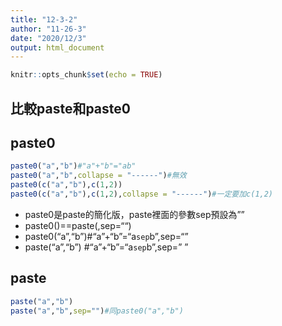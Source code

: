 ```yaml
---
title: "12-3-2"
author: "11-26-3"
date: "2020/12/3"
output: html_document
---
```


```r
knitr::opts_chunk$set(echo = TRUE)
```

## 比較paste和paste0

## paste0
```r
paste0("a","b")#"a"+"b"="ab"
paste0("a","b",collapse = "------")#無效
paste0(c("a","b"),c(1,2))
paste0(c("a","b"),c(1,2),collapse = "------")#一定要加c(1,2)
```

- paste0是paste的簡化版，paste裡面的參數sep預設為""
- paste0()==paste(,sep="")
- paste0("a","b")#"a"+"b"="a`sep`b",sep=""
- paste("a","b") #"a"+"b"="a`sep`b",sep=" "

## paste
```r
paste("a","b")
paste("a","b",sep="")#同paste0("a","b")
```
